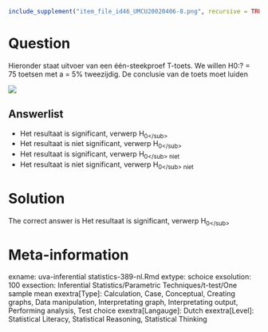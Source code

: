 ```r
include_supplement("item_file_id46_UMCU20020406-8.png", recursive = TRUE)
```
Question
========

Hieronder staat uitvoer van een één-steekproef T-toets. We willen H0:? = 75 toetsen met a = 5% tweezijdig. De conclusie van de toets moet luiden



![](item_file_id46_UMCU20020406-8.png)

Answerlist
----------
* Het resultaat is significant, verwerp H<sub>0<\/sub>
* Het resultaat is niet significant, verwerp H<sub>0<\/sub>
* Het resultaat is significant, verwerp H<sub>0<\/sub> niet
* Het resultaat is niet significant, verwerp H<sub>0<\/sub> niet

Solution
========

The correct answer is  Het resultaat is significant, verwerp H<sub>0<\/sub>

Meta-information
================
exname: uva-inferential statistics-389-nl.Rmd
extype: schoice
exsolution: 100
exsection: Inferential Statistics/Parametric Techniques/t-test/One sample mean
exextra[Type]: Calculation, Case, Conceptual, Creating graphs, Data manipulation, Interpretating graph, Interpretating output, Performing analysis, Test choice
exextra[Langauge]: Dutch
exextra[Level]: Statistical Literacy, Statistical Reasoning, Statistical Thinking
